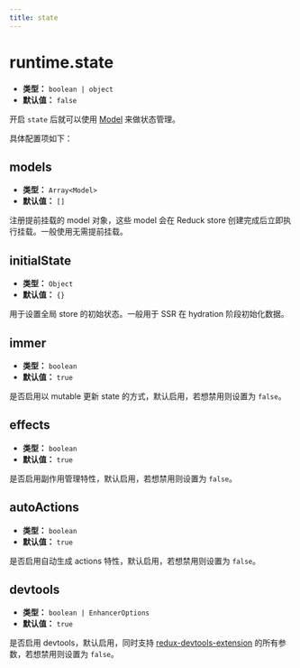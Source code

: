 ```yaml
---
title: state
---
```


# runtime.state

- **类型：** `boolean | object`
- **默认值：** `false`

开启 `state` 后就可以使用 [Model](/guides/topic-detail/model/quick-start) 来做状态管理。

具体配置项如下：

## models

- **类型：** `Array<Model>`
- **默认值：** `[]`

注册提前挂载的 model 对象，这些 model 会在 Reduck store 创建完成后立即执行挂载。一般使用无需提前挂载。

## initialState

- **类型：** `Object`
- **默认值：** `{}`

用于设置全局 store 的初始状态。一般用于 SSR 在 hydration 阶段初始化数据。

## immer

- **类型：** `boolean`
- **默认值：** `true`

是否启用以 mutable 更新 state 的方式，默认启用，若想禁用则设置为 `false`。

## effects

- **类型：** `boolean`
- **默认值：** `true`

是否启用副作用管理特性，默认启用，若想禁用则设置为 `false`。

## autoActions

- **类型：** `boolean`
- **默认值：** `true`

是否启用自动生成 actions 特性，默认启用，若想禁用则设置为 `false`。

## devtools

- **类型：** `boolean | EnhancerOptions`
- **默认值：** `true`

是否启用 devtools，默认启用，同时支持 [redux-devtools-extension](https://github.com/zalmoxisus/redux-devtools-extension/blob/master/docs/API/Arguments.md) 的所有参数，若想禁用则设置为 `false`。
